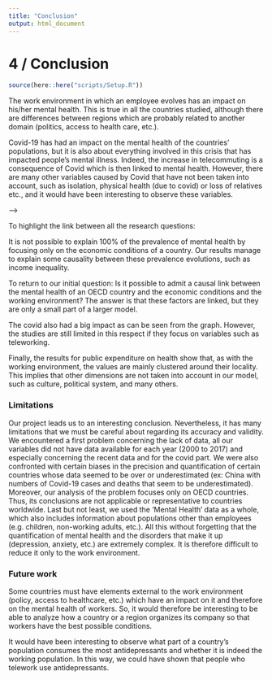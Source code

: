 ```yaml
---
title: "Conclusion"
output: html_document
---
```


# 4 / Conclusion
```r
source(here::here("scripts/Setup.R"))
```
The work environment in which an employee evolves has an impact on his/her mental health. This is true in all the countries studied, although there are differences between regions which are probably related to another domain (politics, access to health care, etc.).

Covid-19 has had an impact on the mental health of the countries' populations, but it is also about everything involved in this crisis that has impacted people's mental illness. Indeed, the increase in telecommuting is a consequence of Covid which is then linked to mental health. However, there are many other variables caused by Covid that have not been taken into account, such as isolation, physical health (due to covid) or loss of relatives etc., and it would have been interesting to observe these variables.

-->

To highlight the link between all the research questions: 

It is not possible to explain 100% of the prevalence of mental health by focusing only on the economic conditions of a country. Our results manage to explain some causality between these prevalence evolutions, such as income inequality. 

To return to our initial question: Is it possible to admit a causal link between the mental health of an OECD country and the economic conditions and the working environment? The answer is that these factors are linked, but they are only a small part of a larger model. 

The covid also had a big impact as can be seen from the graph. However, the studies are still limited in this respect if they focus on variables such as teleworking. 

Finally, the results for public expenditure on health show that, as with the working environment, the values are mainly clustered around their locality. This implies that other dimensions are not taken into account in our model, such as culture, political system, and many others. 



### Limitations

Our project leads us to an interesting conclusion. Nevertheless, it has many limitations that we must be careful about regarding its accuracy and validity. 
We encountered a first problem concerning the lack of data, all our variables did not have data available for each year (2000 to 2017) and especially concerning the recent data and for the covid part. We were also confronted with certain biases in the precision and quantification of certain countries whose data seemed to be over or underestimated (ex: China with numbers of Covid-19 cases and deaths that seem to be underestimated). Moreover, our analysis of the problem focuses only on OECD countries. Thus, its conclusions are not applicable or representative to countries worldwide. Last but not least, we used the 'Mental Health' data as a whole, which also includes information about populations other than employees (e.g. children, non-working adults, etc.). All this without forgetting that the quantification of mental health and the disorders that make it up (depression, anxiety, etc.) are extremely complex. It is therefore difficult to reduce it only to the work environment.


### Future work

Some countries must have elements external to the work environment (policy, access to healthcare, etc.) which have an impact on it and therefore on the mental health of workers.
So, it would therefore be interesting to be able to analyze how a country or a region organizes its company so that workers have the best possible conditions.

It would have been interesting to observe what part of a country's population consumes the most antidepressants and whether it is indeed the working population. In this way, we could have shown that people who telework use antidepressants.

